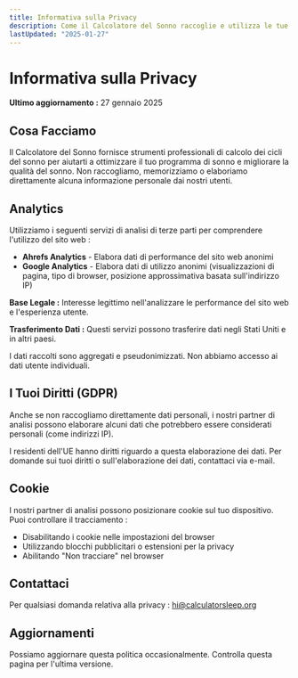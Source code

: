 ```yaml
---
title: Informativa sulla Privacy
description: Come il Calcolatore del Sonno raccoglie e utilizza le tue informazioni
lastUpdated: "2025-01-27"
---
```


# Informativa sulla Privacy

**Ultimo aggiornamento :** 27 gennaio 2025

## Cosa Facciamo

Il Calcolatore del Sonno fornisce strumenti professionali di calcolo dei cicli del sonno per aiutarti a ottimizzare il tuo programma di sonno e migliorare la qualità del sonno. Non raccogliamo, memorizziamo o elaboriamo direttamente alcuna informazione personale dai nostri utenti.

## Analytics

Utilizziamo i seguenti servizi di analisi di terze parti per comprendere l'utilizzo del sito web :

- **Ahrefs Analytics** - Elabora dati di performance del sito web anonimi
- **Google Analytics** - Elabora dati di utilizzo anonimi (visualizzazioni di pagina, tipo di browser, posizione approssimativa basata sull'indirizzo IP)

**Base Legale :** Interesse legittimo nell'analizzare le performance del sito web e l'esperienza utente.

**Trasferimento Dati :** Questi servizi possono trasferire dati negli Stati Uniti e in altri paesi.

I dati raccolti sono aggregati e pseudonimizzati. Non abbiamo accesso ai dati utente individuali.

## I Tuoi Diritti (GDPR)

Anche se non raccogliamo direttamente dati personali, i nostri partner di analisi possono elaborare alcuni dati che potrebbero essere considerati personali (come indirizzi IP).

I residenti dell'UE hanno diritti riguardo a questa elaborazione dei dati. Per domande sui tuoi diritti o sull'elaborazione dei dati, contattaci via e-mail.

## Cookie

I nostri partner di analisi possono posizionare cookie sul tuo dispositivo. Puoi controllare il tracciamento :

- Disabilitando i cookie nelle impostazioni del browser
- Utilizzando blocchi pubblicitari o estensioni per la privacy
- Abilitando "Non tracciare" nel browser

## Contattaci

Per qualsiasi domanda relativa alla privacy : hi@calculatorsleep.org

## Aggiornamenti

Possiamo aggiornare questa politica occasionalmente. Controlla questa pagina per l'ultima versione.



